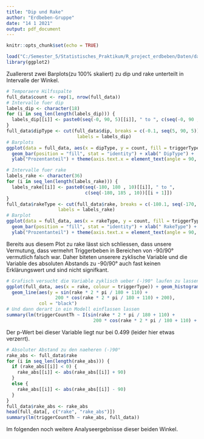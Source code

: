 ```yaml
---
title: "Dip und Rake"
author: "Erdbeben-Gruppe"
date: "14 1 2021"
output: pdf_document
---
```


```r
knitr::opts_chunk$set(echo = TRUE)
```


```r
load("C:/Semester_5/Statistisches_Praktikum/R_project_erdbeben/Daten/data_full_00001.Rda")
library(ggplot2)
```


Zuallererst zwei Barplots(zu 100% skaliert) zu dip und rake unterteilt in Intervalle der Winkel.

```r
# Temporaere Hilfsspalte
full_data$count <- rep(1, nrow(full_data))
# Intervalle fuer dip
labels_dip <- character(18)
for (i in seq_len(length(labels_dip))) {
  labels_dip[[i]] <- paste0(seq(-0, 90, 5)[[i]], " to ", c(seq(-0, 90 , 5))[[i + 1]])
}
full_data$dipType <- cut(full_data$dip, breaks = c(-0.1, seq(5, 90, 5)),
                          labels = labels_dip)
# Barplots
ggplot(data = full_data, aes(x = dipType, y = count, fill = triggerType)) +
  geom_bar(position = "fill", stat = "identity") + xlab(" DipType") + 
  ylab("Prozentanteil") + theme(axis.text.x = element_text(angle = 90, size = 12))
```

```r
# Intervalle fuer rake
labels_rake <- character(36)
for (i in seq_len(length(labels_rake))) {
  labels_rake[[i]] <- paste0(seq(-180, 180 , 10)[[i]], " to ", 
                             c(seq(-180, 185 , 10))[[i + 1]])
}
full_data$rakeType <- cut(full_data$rake, breaks = c(-180.1, seq(-170, 180 , 10)),
                   labels = labels_rake)
# Barplot
ggplot(data = full_data, aes(x = rakeType, y = count, fill = triggerType)) +
  geom_bar(position = "fill", stat = "identity") + xlab(" RakeType") + 
  ylab("Prozentanteil") + theme(axis.text.x = element_text(angle = 90, size = 12))
```

Bereits aus diesem Plot zu rake lässt sich schliessen, dass unsere Vermutung, dass vermehrt Triggerbeben in Bereichen von -90/90° vermutlich falsch war. Daher biteten unserere zyklische Variable und die Variable des absoluten Abstands zu -90/90° auch fast keinen Erklärungswert und sind nicht signifkant.





```r
# Grafisch versucht die Variable zyklisch ueber (-)90° laufen zu lassen
ggplot(full_data, aes(x = rake, colour = triggerType)) + geom_histogram(bins = 50) +
  geom_line(aes(y = sin(rake * 2 * pi / 180 + 110) + 
                  200 * cos(rake * 2 * pi / 180 + 110) + 200), 
            col = "black")
# Und dann derart in ein Modell einflassen lassen
summary(lm(triggerCountTh ~ I(sin(rake * 2 * pi / 180 + 110) + 
                                200 * cos(rake * 2 * pi / 180 + 110) + 1), full_data))
```
Der p-Wert bei dieser Variable liegt nur bei 0.499 (leider hier etwas verzerrt).



```r
# Absoluter Abstand zu den naeheren (-)90°
rake_abs <- full_data$rake
for (i in seq_len(length(rake_abs))) {
  if (rake_abs[[i]] < 0) {
    rake_abs[[i]] <- abs(rake_abs[[i]] + 90)
  }
  else {
    rake_abs[[i]] <- abs(rake_abs[[i]] - 90)
  }
}
full_data$rake_abs <- rake_abs
head(full_data[, c("rake", "rake_abs")])
summary(lm(triggerCountTh ~ rake_abs, full_data))
```


Im folgenden noch weitere Analyseergebnisse dieser beiden Winkel.
